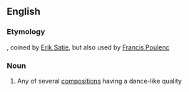 ==English==

===Etymology===
{{etyl|fr|en}}, coined by [[w:Erik Satie|Erik Satie]], but also used by [[w:Francis Poulenc|Francis Poulenc]]

===Noun===
{{wikipedia}}
{{en-noun}}

# {{lb|en|music}} Any of several [[composition]]s having a dance-like quality